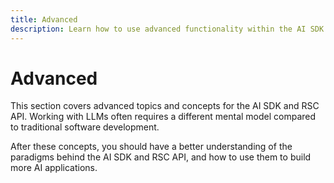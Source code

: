 ```yaml
---
title: Advanced
description: Learn how to use advanced functionality within the AI SDK and RSC API.
---
```


# Advanced

This section covers advanced topics and concepts for the AI SDK and RSC API. Working with LLMs often requires a different mental model compared to traditional software development.

After these concepts, you should have a better understanding of the paradigms behind the AI SDK and RSC API, and how to use them to build more AI applications.
